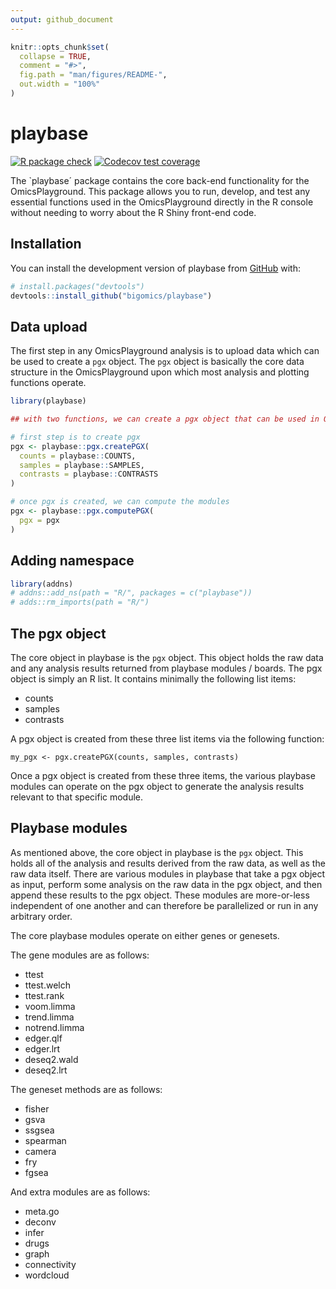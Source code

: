 ```yaml
---
output: github_document
---
```


<!-- README.md is generated from README.Rmd. Please edit that file -->

```r
knitr::opts_chunk$set(
  collapse = TRUE,
  comment = "#>",
  fig.path = "man/figures/README-",
  out.width = "100%"
)
```

# playbase

<!-- badges: start -->
[![R package check](https://github.com/bigomics/playbase/actions/workflows/r.yml/badge.svg)](https://github.com/bigomics/playbase/actions/workflows/r.yml)
[![Codecov test coverage](https://codecov.io/gh/bigomics/playbase/branch/master/graph/badge.svg)](https://app.codecov.io/gh/bigomics/playbase?branch=master)

<!-- badges: end -->

The `playbase´ package contains the core back-end functionality for the OmicsPlayground. This package allows you to run, develop, and test any essential functions used in the OmicsPlayground directly in the R console without needing to worry about the R Shiny front-end code.

## Installation

You can install the development version of playbase from [GitHub](https://github.com/) with:

``` r
# install.packages("devtools")
devtools::install_github("bigomics/playbase")
```

## Data upload

The first step in any OmicsPlayground analysis is to upload data which can be used to create a `pgx` object. The `pgx` object is basically the core data structure in the OmicsPlayground upon which most analysis and plotting functions operate.

```r
library(playbase)

## with two functions, we can create a pgx object that can be used in Omics Playground.

# first step is to create pgx
pgx <- playbase::pgx.createPGX(
  counts = playbase::COUNTS,
  samples = playbase::SAMPLES,
  contrasts = playbase::CONTRASTS
)

# once pgx is created, we can compute the modules
pgx <- playbase::pgx.computePGX(
  pgx = pgx
)
```

## Adding namespace


```r
library(addns)
# addns::add_ns(path = "R/", packages = c("playbase"))
# adds::rm_imports(path = "R/")
```

## The pgx object

The core object in playbase is the `pgx` object. This object holds the raw data and any analysis results returned from playbase modules / boards. The pgx object is simply an R list. It contains minimally the following list items:

- counts
- samples
- contrasts

A pgx object is created from these three list items via the following function:

```
my_pgx <- pgx.createPGX(counts, samples, contrasts)
```

Once a pgx object is created from these three items, the various playbase modules can operate on the pgx object to generate the analysis results relevant to that specific module.


## Playbase modules

As mentioned above, the core object in playbase is the `pgx` object. This holds all of the analysis and results derived from the raw data, as well as the raw data itself. There are various modules in playbase that take a pgx object as input, perform some analysis on the raw data in the pgx object, and then append these results to the pgx object. These modules are more-or-less independent of one another and can therefore be parallelized or run in any arbitrary order.

The core playbase modules operate on either genes or genesets. 

The gene modules are as follows:

- ttest
- ttest.welch
- ttest.rank
- voom.limma
- trend.limma
- notrend.limma
- edger.qlf
- edger.lrt
- deseq2.wald
- deseq2.lrt

The geneset methods are as follows:

- fisher
- gsva
- ssgsea
- spearman
- camera
- fry
- fgsea

And extra modules are as follows:

- meta.go
- deconv
- infer
- drugs
- graph
- connectivity
- wordcloud








